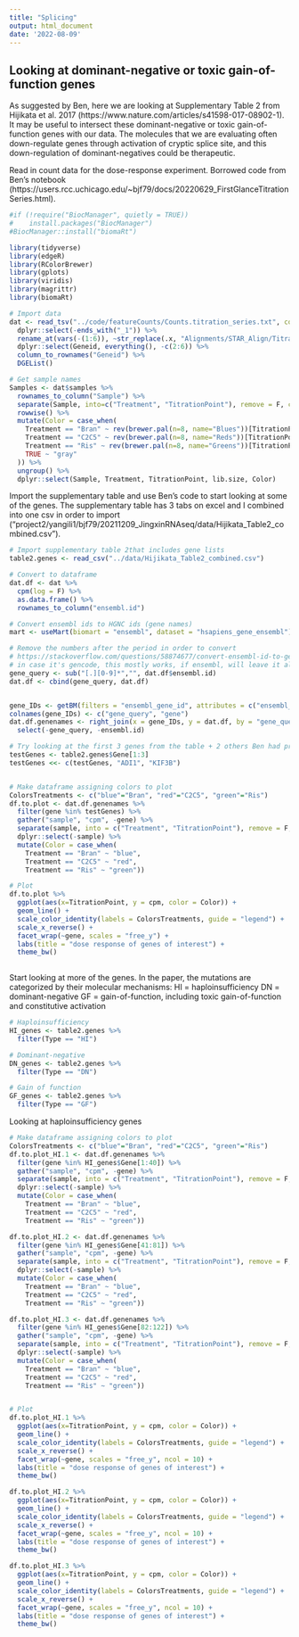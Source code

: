 ```yaml
---
title: "Splicing"
output: html_document
date: '2022-08-09'
---
```


## Looking at dominant-negative or toxic gain-of-function genes

As suggested by Ben, here we are looking at Supplementary Table 2 from Hijikata et al. 2017 (https://www.nature.com/articles/s41598-017-08902-1).
It may be useful to intersect these dominant-negative or toxic gain-of-function genes with our data. The molecules that we are evaluating often down-regulate genes through activation of cryptic splice site, and this down-regulation of dominant-negatives could be therapeutic.

Read in count data for the dose-response experiment. Borrowed code from Ben's notebook (https://users.rcc.uchicago.edu/~bjf79/docs/20220629_FirstGlanceTitrationSeries.html). 

```r
#if (!require("BiocManager", quietly = TRUE))
#    install.packages("BiocManager")
#BiocManager::install("biomaRt")

library(tidyverse)
library(edgeR)
library(RColorBrewer)
library(gplots)
library(viridis)
library(magrittr)
library(biomaRt)

# Import data
dat <- read_tsv("../code/featureCounts/Counts.titration_series.txt", comment = "#") %>%
  dplyr::select(-ends_with("_1")) %>%
  rename_at(vars(-(1:6)), ~str_replace(.x, "Alignments/STAR_Align/TitrationExp(.+?)/Aligned.sortedByCoord.out.bam", "\\1")) %>%
  dplyr::select(Geneid, everything(), -c(2:6)) %>%
  column_to_rownames("Geneid") %>%
  DGEList()

# Get sample names
Samples <- dat$samples %>%
  rownames_to_column("Sample") %>%
  separate(Sample, into=c("Treatment", "TitrationPoint"), remove = F, convert = T) %>%
  rowwise() %>%
  mutate(Color = case_when(
    Treatment == "Bran" ~ rev(brewer.pal(n=8, name="Blues"))[TitrationPoint],
    Treatment == "C2C5" ~ rev(brewer.pal(n=8, name="Reds"))[TitrationPoint],
    Treatment == "Ris" ~ rev(brewer.pal(n=8, name="Greens"))[TitrationPoint],
    TRUE ~ "gray"
  )) %>%
  ungroup() %>%
  dplyr::select(Sample, Treatment, TitrationPoint, lib.size, Color)
```


Import the supplementary table and use Ben's code to start looking at some of the genes. The supplementary table has 3 tabs on excel and I combined into one csv in order to import ("project2/yangili1/bjf79/20211209_JingxinRNAseq/data/Hijikata_Table2_combined.csv").

```r
# Import supplementary table 2that includes gene lists
table2.genes <- read_csv("../data/Hijikata_Table2_combined.csv")

# Convert to dataframe
dat.df <- dat %>%
  cpm(log = F) %>%
  as.data.frame() %>%
  rownames_to_column("ensembl.id") 

# Convert ensembl ids to HGNC ids (gene names)
mart <- useMart(biomart = "ensembl", dataset = "hsapiens_gene_ensembl")

# Remove the numbers after the period in order to convert
# https://stackoverflow.com/questions/58874677/convert-ensembl-id-to-gene-name-using-biomart
# in case it's gencode, this mostly works, if ensembl, will leave it alone
gene_query <- sub("[.][0-9]*","", dat.df$ensembl.id)
dat.df <- cbind(gene_query, dat.df)


gene_IDs <- getBM(filters = "ensembl_gene_id", attributes = c("ensembl_gene_id", "hgnc_symbol"), values = gene_query, mart = mart)
colnames(gene_IDs) <- c("gene_query", "gene")
dat.df.genenames <- right_join(x = gene_IDs, y = dat.df, by = "gene_query") %>%
  select(-gene_query, -ensembl.id)

# Try looking at the first 3 genes from the table + 2 others Ben had previously plotted to make sure they look the same
testGenes <- table2.genes$Gene[1:3]
testGenes <<- c(testGenes, "ADI1", "KIF3B")


# Make dataframe assigning colors to plot
ColorsTreatments <- c("blue"="Bran", "red"="C2C5", "green"="Ris")
df.to.plot <- dat.df.genenames %>% 
  filter(gene %in% testGenes) %>%
  gather("sample", "cpm", -gene) %>%
  separate(sample, into = c("Treatment", "TitrationPoint"), remove = F, convert = T) %>%
  dplyr::select(-sample) %>%
  mutate(Color = case_when(
    Treatment == "Bran" ~ "blue",
    Treatment == "C2C5" ~ "red",
    Treatment == "Ris" ~ "green"))

# Plot
df.to.plot %>%
  ggplot(aes(x=TitrationPoint, y = cpm, color = Color)) +
  geom_line() +
  scale_color_identity(labels = ColorsTreatments, guide = "legend") +
  scale_x_reverse() +
  facet_wrap(~gene, scales = "free_y") +
  labs(title = "dose response of genes of interest") +
  theme_bw()
  
```

Start looking at more of the genes. In the paper, the mutations are categorized by their molecular mechanisms:
HI = haploinsufficiency
DN = dominant-negative
GF = gain-of-function, including toxic gain-of-function and constitutive activation

```r
# Haploinsufficiency
HI_genes <- table2.genes %>%
  filter(Type == "HI")

# Dominant-negative
DN_genes <- table2.genes %>%
  filter(Type == "DN")

# Gain of function
GF_genes <- table2.genes %>%
  filter(Type == "GF")

```


Looking at haploinsufficiency genes

```r
# Make dataframe assigning colors to plot
ColorsTreatments <- c("blue"="Bran", "red"="C2C5", "green"="Ris")
df.to.plot_HI.1 <- dat.df.genenames %>% 
  filter(gene %in% HI_genes$Gene[1:40]) %>%
  gather("sample", "cpm", -gene) %>%
  separate(sample, into = c("Treatment", "TitrationPoint"), remove = F, convert = T) %>%
  dplyr::select(-sample) %>%
  mutate(Color = case_when(
    Treatment == "Bran" ~ "blue",
    Treatment == "C2C5" ~ "red",
    Treatment == "Ris" ~ "green"))

df.to.plot_HI.2 <- dat.df.genenames %>% 
  filter(gene %in% HI_genes$Gene[41:81]) %>%
  gather("sample", "cpm", -gene) %>%
  separate(sample, into = c("Treatment", "TitrationPoint"), remove = F, convert = T) %>%
  dplyr::select(-sample) %>%
  mutate(Color = case_when(
    Treatment == "Bran" ~ "blue",
    Treatment == "C2C5" ~ "red",
    Treatment == "Ris" ~ "green"))

df.to.plot_HI.3 <- dat.df.genenames %>% 
  filter(gene %in% HI_genes$Gene[82:122]) %>%
  gather("sample", "cpm", -gene) %>%
  separate(sample, into = c("Treatment", "TitrationPoint"), remove = F, convert = T) %>%
  dplyr::select(-sample) %>%
  mutate(Color = case_when(
    Treatment == "Bran" ~ "blue",
    Treatment == "C2C5" ~ "red",
    Treatment == "Ris" ~ "green"))


# Plot
df.to.plot_HI.1 %>%
  ggplot(aes(x=TitrationPoint, y = cpm, color = Color)) +
  geom_line() +
  scale_color_identity(labels = ColorsTreatments, guide = "legend") +
  scale_x_reverse() +
  facet_wrap(~gene, scales = "free_y", ncol = 10) +
  labs(title = "dose response of genes of interest") +
  theme_bw()

df.to.plot_HI.2 %>%
  ggplot(aes(x=TitrationPoint, y = cpm, color = Color)) +
  geom_line() +
  scale_color_identity(labels = ColorsTreatments, guide = "legend") +
  scale_x_reverse() +
  facet_wrap(~gene, scales = "free_y", ncol = 10) +
  labs(title = "dose response of genes of interest") +
  theme_bw()

df.to.plot_HI.3 %>%
  ggplot(aes(x=TitrationPoint, y = cpm, color = Color)) +
  geom_line() +
  scale_color_identity(labels = ColorsTreatments, guide = "legend") +
  scale_x_reverse() +
  facet_wrap(~gene, scales = "free_y", ncol = 10) +
  labs(title = "dose response of genes of interest") +
  theme_bw()


```



